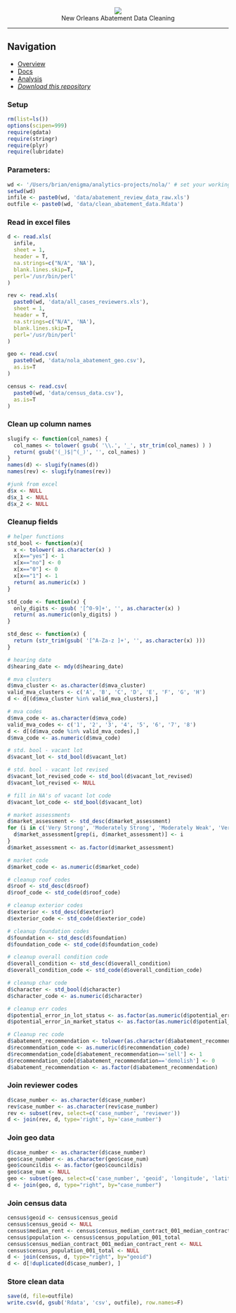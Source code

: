 <center><img src="enigma.png"></center>
<center>New Orleans Abatement Data Cleaning</center>
---------------

## Navigation
  *  [Overview](../index.html)
  *  [Docs](../docs.html)
  *  [Analysis](analysis.html)
  *  [_Download this repository_](nola.zip)


### Setup
```r
rm(list=ls())
options(scipen=999)
require(gdata)
require(stringr)
require(plyr)
require(lubridate)
```

### Parameters:
```r
wd <- '/Users/brian/enigma/analytics-projects/nola/' # set your working directory here.
setwd(wd)
infile <- paste0(wd, 'data/abatement_review_data_raw.xls')
outfile <- paste0(wd, 'data/clean_abatement_data.Rdata')
```

### Read in excel files
```r
d <- read.xls(
  infile,
  sheet = 1,
  header = T, 
  na.strings=c("N/A", 'NA'), 
  blank.lines.skip=T,
  perl='/usr/bin/perl'
)

rev <- read.xls(
  paste0(wd, 'data/all_cases_reviewers.xls'),
  sheet = 1,
  header = T,
  na.strings=c("N/A", 'NA'),
  blank.lines.skip=T,
  perl='/usr/bin/perl'
)

geo <- read.csv(
  paste0(wd, 'data/nola_abatement_geo.csv'), 
  as.is=T
)

census <- read.csv(
  paste0(wd, 'data/census_data.csv'), 
  as.is=T
)
```

### Clean up column names
```r
slugify <- function(col_names) {
  col_names <- tolower( gsub( '\\.', '_', str_trim(col_names) ) )
  return( gsub('(_)$|^(_)', '', col_names) )
}
names(d) <- slugify(names(d))
names(rev) <- slugify(names(rev))

#junk from excel 
d$x <- NULL
d$x_1 <- NULL
d$x_2 <- NULL
```

### Cleanup fields
```r

# helper functions
std_bool <- function(x){
  x <- tolower( as.character(x) )
  x[x=="yes"] <- 1 
  x[x=="no"] <- 0
  x[x=="0"] <- 0 
  x[x=="1"] <- 1
  return( as.numeric(x) )
}

std_code <- function(x) {
  only_digits <- gsub( '[^0-9]+', '', as.character(x) )
  return( as.numeric(only_digits) )
}

std_desc <- function(x) {
  return (str_trim(gsub( '[^A-Za-z ]+', '', as.character(x) )))
}

# hearing date
d$hearing_date <- mdy(d$hearing_date)

# mva clusters
d$mva_cluster <- as.character(d$mva_cluster)
valid_mva_clusters <- c('A', 'B', 'C', 'D', 'E', 'F', 'G', 'H')
d <- d[(d$mva_cluster %in% valid_mva_clusters),]

# mva codes
d$mva_code <- as.character(d$mva_code)
valid_mva_codes <- c('1', '2', '3', '4', '5', '6', '7', '8')
d <- d[(d$mva_code %in% valid_mva_codes),]
d$mva_code <- as.numeric(d$mva_code)

# std. bool - vacant lot 
d$vacant_lot <- std_bool(d$vacant_lot)

# std. bool - vacant lot revised 
d$vacant_lot_revised_code <- std_bool(d$vacant_lot_revised)
d$vacant_lot_revised <- NULL

# fill in NA's of vacant lot code 
d$vacant_lot_code <- std_bool(d$vacant_lot)

# market assessments
d$market_assessment <- std_desc(d$market_assessment)
for (i in c('Very Strong', 'Moderately Strong', 'Moderately Weak', 'Very Weak')) {
  d$market_assessment[grep(i, d$market_assessment)] <- i
}
d$market_assessment <- as.factor(d$market_assessment)

# market code 
d$market_code <- as.numeric(d$market_code)

# cleanup roof codes 
d$roof <- std_desc(d$roof)
d$roof_code <- std_code(d$roof_code)

# cleanup exterior codes
d$exterior <- std_desc(d$exterior)
d$exterior_code <- std_code(d$exterior_code)

# cleanup foundation codes 
d$foundation <- std_desc(d$foundation)
d$foundation_code <- std_code(d$foundation_code)

# cleanup overall condition code  
d$overall_condition <- std_desc(d$overall_condition)
d$overall_condition_code <- std_code(d$overall_condition_code)

# cleanup char code 
d$character <- std_bool(d$character)
d$character_code <- as.numeric(d$character)

# cleanup err codes 
d$potential_error_in_lot_status <- as.factor(as.numeric(d$potential_error_in_lot_status))
d$potential_error_in_market_status <- as.factor(as.numeric(d$potential_error_in_market_status))

# Cleanup rec code
d$abatement_recommendation <- tolower(as.character(d$abatement_recommendation))
d$recommendation_code <- as.numeric(d$recommendation_code)
d$recommendation_code[d$abatement_recommendation=='sell'] <- 1 
d$recommendation_code[d$abatement_recommendation=='demolish'] <- 0
d$abatement_recommendation <- as.factor(d$abatement_recommendation)
```

### Join reviewer codes
```r
d$case_number <- as.character(d$case_number)
rev$case_number <- as.character(rev$case_number)
rev <- subset(rev, select=c('case_number', 'reviewer'))
d <- join(rev, d, type='right', by='case_number')
```

### Join geo data
```r
d$case_number <- as.character(d$case_number)
geo$case_number <- as.character(geo$case_num)
geo$councildis <- as.factor(geo$councildis)
geo$case_num <- NULL
geo <- subset(geo, select=c('case_number', 'geoid', 'longitude', 'latitude', 'councildis', 'precinctid'))
d <- join(geo, d, type="right", by="case_number")
```

### Join census data
```r
census$geoid <- census$census_geoid
census$census_geoid <- NULL
census$median_rent <- census$census_median_contract_001_median_contract_rent
census$population <- census$census_population_001_total
census$census_median_contract_001_median_contract_rent <- NULL
census$census_population_001_total <- NULL
d <- join(census, d, type="right", by="geoid")
d <- d[!duplicated(d$case_number), ]
```

### Store clean data
```r
save(d, file=outfile)
write.csv(d, gsub('Rdata', 'csv', outfile), row.names=F)
```

